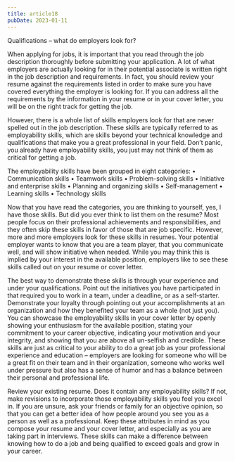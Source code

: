 ```yaml
---
title: article18
pubDate: 2023-01-11
---
```


Qualifications – what do employers look for?

When applying for jobs, it is important that you read through the job description thoroughly before submitting your application. A lot of what employers are actually looking for in their potential associate is written right in the job description and requirements. In fact, you should review your resume against the requirements listed in order to make sure you have covered everything the employer is looking for. If you can address all the requirements by the information in your resume or in your cover letter, you will be on the right track for getting the job. 

However, there is a whole list of skills employers look for that are never spelled out in the job description. These skills are typically referred to as employability skills, which are skills beyond your technical knowledge and qualifications that make you a great professional in your field. Don’t panic, you already have employability skills, you just may not think of them as critical for getting a job. 

The employability skills have been grouped in eight categories:
•	Communication skills
•	Teamwork skills
•	Problem-solving skills
•	Initiative and enterprise skills
•	Planning and organizing skills
•	Self-management
•	Learning skills
•	Technology skills

Now that you have read the categories, you are thinking to yourself, yes, I have those skills. But did you ever think to list them on the resume? Most people focus on their professional achievements and responsibilities, and they often skip these skills in favor of those that are job specific. However, more and more employers look for these skills in resumes. Your potential employer wants to know that you are a team player, that you communicate well, and will show initiative when needed. While you may think this is implied by your interest in the available position, employers like to see these skills called out on your resume or cover letter. 

The best way to demonstrate these skills is through your experience and under your qualifications. Point out the initiatives you have participated in that required you to work in a team, under a deadline, or as a self-starter. Demonstrate your loyalty through pointing out your accomplishments at an organization and how they benefited your team as a whole (not just you). You can showcase the employability skills in your cover letter by openly showing your enthusiasm for the available position, stating your commitment to your career objective, indicating your motivation and your integrity, and showing that you are above all un-selfish and credible. These skills are just as critical to your ability to do a great job as your professional experience and education – employers are looking for someone who will be a great fit on their team and in their organization, someone who works well under pressure but also has a sense of humor and has a balance between their personal and professional life. 

Review your existing resume. Does it contain any employability skills? If not, make revisions to incorporate those employability skills you feel you excel in. If you are unsure, ask your friends or family for an objective opinion, so that you can get a better idea of how people around you see you as a person as well as a professional. Keep these attributes in mind as you compose your resume and your cover letter, and especially as you are taking part in interviews.  These skills can make a difference between knowing how to do a job and being qualified to exceed goals and grow in your career.
